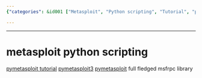 ```yaml
---
{"categories": &id001 ["Metasploit", "Python scripting", "Tutorial", "pymetasploit3", "pymetasploit", "MSFRPC library"], "category": "Metasploit Python scripting", "date": "2022-12-02 15:14:58", "description": "This blog post delves into Metasploit Python scripting, providing a tutorial for those interested. It also highlights two projects related to this subject: pymetasploit3 and pymetasploit. The latter is described as a comprehensive MSFRPC library.", "tags": *id001, "title": "Mastering Metasploit Python Scripting: Tutorial and Projects"}

---
```


------
# metasploit python scripting
[pymetasploit tutorial](https://infosecaddicts.com/python-and-metasploit/)
[pymetasploit3](https://pypi.org/project/pymetasploit3/)
[pymetasploit](https://github.com/allfro/pymetasploit) full fledged msfrpc library
